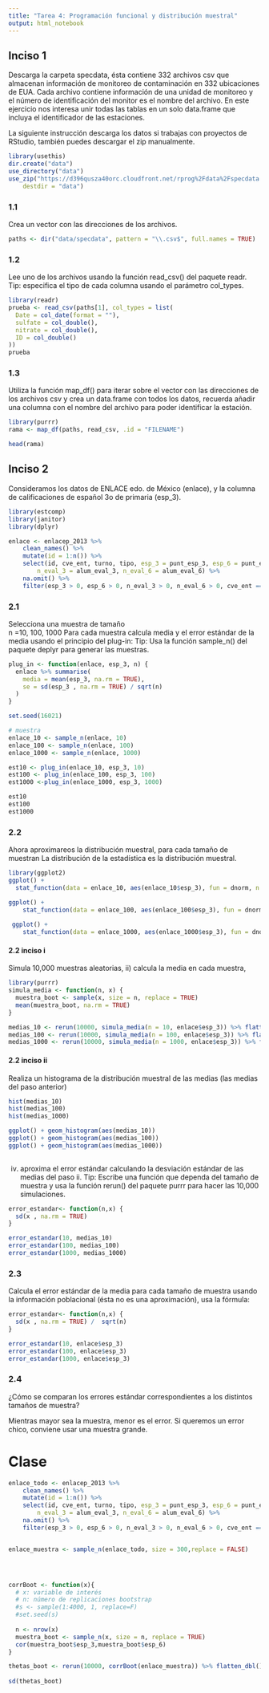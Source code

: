 ```yaml
---
title: "Tarea 4: Programación funcional y distribución muestral"
output: html_notebook
---
```


## Inciso 1
Descarga la carpeta specdata, ésta contiene 332 archivos csv que almacenan información de monitoreo de contaminación en 332 ubicaciones de EUA. Cada archivo contiene información de una unidad de monitoreo y el número de identificación del monitor es el nombre del archivo. En este ejercicio nos interesa unir todas las tablas en un solo data.frame que incluya el identificador de las estaciones.

La siguiente instrucción descarga los datos si trabajas con proyectos de RStudio, también puedes descargar el zip manualmente.

```r
library(usethis)
dir.create("data")
use_directory("data")
use_zip("https://d396qusza40orc.cloudfront.net/rprog%2Fdata%2Fspecdata.zip", 
    destdir = "data")
```

### 1.1 
Crea un vector con las direcciones de los archivos.

```r
paths <- dir("data/specdata", pattern = "\\.csv$", full.names = TRUE)
```

### 1.2 
Lee uno de los archivos usando la función read_csv() del paquete readr.
Tip: especifica el tipo de cada columna usando el parámetro col_types.
```r
library(readr)
prueba <- read_csv(paths[1], col_types = list(
  Date = col_date(format = ""),
  sulfate = col_double(),
  nitrate = col_double(),
  ID = col_double()
))
prueba

```
### 1.3 
Utiliza la función map_df() para iterar sobre el vector con las direcciones de los archivos csv y crea un data.frame con todos los datos, recuerda añadir una columna con el nombre del archivo para poder identificar la estación.

```r
library(purrr)
rama <- map_df(paths, read_csv, .id = "FILENAME")
```

```r
head(rama)
```

## Inciso 2
Consideramos los datos de ENLACE edo. de México (enlace), y la columna de calificaciones de español 3o de primaria (esp_3).

```r
library(estcomp)
library(janitor)
library(dplyr)

enlace <- enlacep_2013 %>% 
    clean_names() %>% 
    mutate(id = 1:n()) %>% 
    select(id, cve_ent, turno, tipo, esp_3 = punt_esp_3, esp_6 = punt_esp_6, 
        n_eval_3 = alum_eval_3, n_eval_6 = alum_eval_6) %>% 
    na.omit() %>% 
    filter(esp_3 > 0, esp_6 > 0, n_eval_3 > 0, n_eval_6 > 0, cve_ent == "15")
```

### 2.1 

Selecciona una muestra de tamaño  
n =10, 100, 1000
Para cada muestra calcula media y el error estándar de la media usando el principio del plug-in: 
Tip: Usa la función sample_n() del paquete deplyr para generar las muestras.

```r
plug_in <- function(enlace, esp_3, n) {
  enlace %>% summarise(
    media = mean(esp_3, na.rm = TRUE),
    se = sd(esp_3 , na.rm = TRUE) / sqrt(n)
  )
}
```


```r
set.seed(16021)

# muestra
enlace_10 <- sample_n(enlace, 10)
enlace_100 <- sample_n(enlace, 100)
enlace_1000 <- sample_n(enlace, 1000)

est10 <- plug_in(enlace_10, esp_3, 10)
est100 <- plug_in(enlace_100, esp_3, 100)
est1000 <-plug_in(enlace_1000, esp_3, 1000)

est10
est100
est1000

```


### 2.2

Ahora aproximareos la distribución muestral, para cada tamaño de muestran
La distribución de la estadística es la distribución muestral.

```r
library(ggplot2)
ggplot() +
  stat_function(data = enlace_10, aes(enlace_10$esp_3), fun = dnorm, n = 10, args = list(mean = est10[[1]], sd = est10[[2]])) + ylab("") 

ggplot() +
    stat_function(data = enlace_100, aes(enlace_100$esp_3), fun = dnorm, n = 100, args = list(mean = est100[[1]], sd = est100[[2]])) + ylab("") 
  
 ggplot() +
    stat_function(data = enlace_1000, aes(enlace_1000$esp_3), fun = dnorm, n = 100, args = list(mean = est1000[[1]], sd = est1000[[2]])) + ylab("") 
```

#### 2.2 inciso i
Simula  10,000 muestras aleatorias, ii) calcula la media en cada muestra,

```r
library(purrr)
simula_media <- function(n, x) {
  muestra_boot <- sample(x, size = n, replace = TRUE)
  mean(muestra_boot, na.rm = TRUE)
}

medias_10 <- rerun(10000, simula_media(n = 10, enlace$esp_3)) %>% flatten_dbl()
medias_100 <- rerun(10000, simula_media(n = 100, enlace$esp_3)) %>% flatten_dbl()
medias_1000 <- rerun(10000, simula_media(n = 1000, enlace$esp_3)) %>% flatten_dbl()

```

#### 2.2 inciso ii
Realiza un histograma de la distribución muestral de las medias (las medias del paso anterior) 

```r

hist(medias_10)
hist(medias_100)
hist(medias_1000)

ggplot() + geom_histogram(aes(medias_10))
ggplot() + geom_histogram(aes(medias_100))
ggplot() + geom_histogram(aes(medias_1000))
  
```


iv) aproxima el error estándar calculando la desviación estándar de las medias del paso ii. 
Tip: Escribe una función que dependa del tamaño de muestra y usa la función rerun() del paquete purrr para hacer las  10,000   simulaciones.
```r
error_estandar<- function(n,x) {
  sd(x , na.rm = TRUE) 
}

error_estandar(10, medias_10)
error_estandar(100, medias_100)
error_estandar(1000, medias_1000)
```

### 2.3 
Calcula el error estándar de la media para cada tamaño de muestra usando la información poblacional (ésta no es una aproximación), usa la fórmula:
```r
error_estandar<- function(n,x) {
  sd(x , na.rm = TRUE) /  sqrt(n)
}

error_estandar(10, enlace$esp_3)
error_estandar(100, enlace$esp_3)
error_estandar(1000, enlace$esp_3)
```

### 2.4

¿Cómo se comparan los errores estándar correspondientes a los distintos tamaños de muestra?

Mientras mayor sea la muestra, menor es el error. Si queremos un error chico, conviene usar una muestra grande. 


# Clase
```r
enlace_todo <- enlacep_2013 %>% 
    clean_names() %>% 
    mutate(id = 1:n()) %>% 
    select(id, cve_ent, turno, tipo, esp_3 = punt_esp_3, esp_6 = punt_esp_6, 
        n_eval_3 = alum_eval_3, n_eval_6 = alum_eval_6) %>% 
    na.omit() %>% 
    filter(esp_3 > 0, esp_6 > 0, n_eval_3 > 0, n_eval_6 > 0, cve_ent == "15")


enlace_muestra <- sample_n(enlace_todo, size = 300,replace = FALSE)




corrBoot <- function(x){ 
  # x: variable de interés
  # n: número de replicaciones bootstrap
  #s <- sample(1:4000, 1, replace=F)
  #set.seed(s)
  
  n <- nrow(x)
  muestra_boot <- sample_n(x, size = n, replace = TRUE)
  cor(muestra_boot$esp_3,muestra_boot$esp_6)
}

thetas_boot <- rerun(10000, corrBoot(enlace_muestra)) %>% flatten_dbl()
                     
sd(thetas_boot)


```


